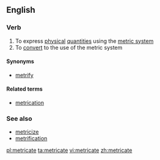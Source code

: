 ==English==

===Verb===
{{en-verb|metricat}}

# To express [[physical]] [[quantity|quantities]] using the [[metric system]]
# To [[convert]] to the use of the metric system

====Synonyms====
* {{sense|jurisdictional conversion to using metric}} [[metrify]] {{qualifier|US|Canada}}

====Related terms====
* [[metrication]]

===See also===
* [[metricize]]
* [[metrification]]

[[pl:metricate]]
[[ta:metricate]]
[[vi:metricate]]
[[zh:metricate]]